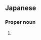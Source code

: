 ==Japanese==
{{ja-kanjitab|おお|とも|yomi=k}}

===Proper noun===
{{ja-pos|おおとも|proper|hhira=おほとも}}

# {{surname|lang=ja|sort=おおとも}}